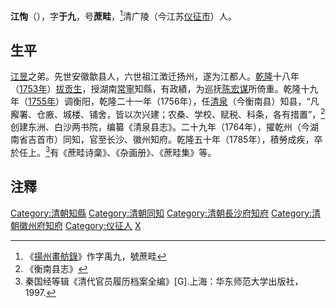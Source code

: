'''江恂'''（{{bd|1709年||1785年|catIdx=J江}}），字'''于九'''，号'''蔗畦'''，<ref>《[[揚州畫舫錄|揚州畫舫錄]]》作字禹九，號蔗畦</ref>清广陵（今江苏[[仪征市|仪征市]]）人。

== 生平 ==
[[江昱|江昱]]之弟。先世安徽歙县人，六世祖江澂迁扬州，遂为江都人。[[乾隆|乾隆]]十八年（[[1753年|1753年]]）[[拔贡生|拔贡生]]，授湖南[[常寧|常寧]]知縣，有政績，为巡抚[[陈宏谋|陈宏谋]]所倚重。乾隆十九年（[[1755年|1755年]]）调衡阳，乾隆二十一年（1756年），任[[清泉|清泉]]（今衡南县）知县，“凡廨署、仓廒、城楼、铺舍，皆以次兴建；农桑、学校、赋税、科条，各有措置”，<ref>《衡南县志》</ref>创建东洲、白沙两书院，编纂《清泉县志》。二十九年（1764年），擢乾州（今湖南省吉首市）同知，官至长沙、徽州知府。乾隆五十年（1785年），積勞成疾，卒於任上。<ref>秦国经等辑《清代官员履历档案全编》[G].上海：华东师范大学出版社，1997.</ref>有《蔗畦诗稾》、《杂画册》、《蔗畦集》等。

==注釋==
{{reflist}}

{{DEFAULTSORT:Jiang江}}
[[Category:清朝知縣|Category:清朝知縣]]
[[Category:清朝同知|Category:清朝同知]]
[[Category:清朝長沙府知府|Category:清朝長沙府知府]]
[[Category:清朝徽州府知府|Category:清朝徽州府知府]]
[[Category:仪征人|Category:仪征人]]
[[Category:江姓|X]]